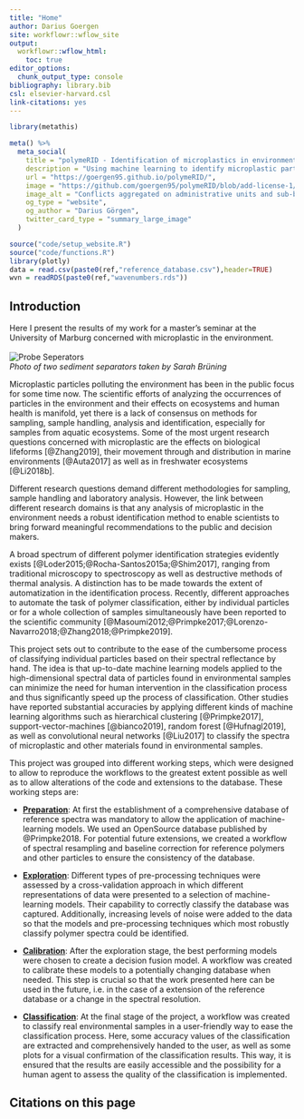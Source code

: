 ```yaml
---
title: "Home"
author: Darius Goergen
site: workflowr::wflow_site
output:
  workflowr::wflow_html:
    toc: true
editor_options:
  chunk_output_type: console
bibliography: library.bib
csl: elsevier-harvard.csl
link-citations: yes
---
```


```r
library(metathis)

meta() %>%
  meta_social(
    title = "polymeRID - Identification of microplastics in environmental samples",
    description = "Using machine learning to identify microplastic particles in environmental samples based on their FTIR-spectra.",
    url = "https://goergen95.github.io/polymeRID/",
    image = "https://github.com/goergen95/polymeRID/blob/add-license-1/docs/assets/images/mean_spectrum_PET.png?raw=true",
    image_alt = "Conflicts aggregated on administrative units and sub-basin watersheds",
    og_type = "website",
    og_author = "Darius Görgen",
    twitter_card_type = "summary_large_image"
  )
```


```r
source("code/setup_website.R")
source("code/functions.R")
library(plotly)
data = read.csv(paste0(ref,"reference_database.csv"),header=TRUE)
wvn = readRDS(paste0(ref,"wavenumbers.rds"))
```



## Introduction  


Here I present the results of my work for a master's seminar at the 
University of Marburg concerned with microplastic in the environment.  
<br>
![Probe Seperators](assets/images/seperators.jpg)<br>
*Photo of two sediment separators taken by Sarah Brüning*

Microplastic particles polluting the environment has been in the public focus
for some time now. The scientific efforts of analyzing the occurrences
of particles in the environment and their effects on ecosystems and human health
is manifold, yet there is a lack of consensus on methods for sampling, sample handling,
analysis and identification, especially for samples from aquatic ecosystems.
Some of the most urgent research questions concerned with microplastic
are the effects on biological lifeforms [@Zhang2019], their movement through and
distribution in marine environments [@Auta2017] as well as in freshwater ecosystems [@Li2018b].

Different research questions demand different methodologies for sampling,
sample handling and laboratory analysis. However, the link between different
research domains is that any analysis of microplastic in the environment needs a 
robust identification method to enable scientists to bring forward 
meaningful recommendations to the public and decision makers.

A broad spectrum of different polymer identification strategies evidently exists
[@Loder2015;@Rocha-Santos2015a;@Shim2017], ranging from traditional microscopy 
to spectroscopy as well as destructive methods of thermal analysis. A distinction
has to be made towards the extent of automatization in the identification
process. Recently, different approaches to automate the task of polymer classification,
either by individual particles or for a whole collection of samples simultaneously
have been reported to the scientific community [@Masoumi2012;@Primpke2017;@Lorenzo-Navarro2018;@Zhang2018;@Primpke2019].

This project sets out to contribute to the ease of the cumbersome process of 
classifying individual particles based on their spectral reflectance by hand.
The idea is that up-to-date machine learning models applied to the 
high-dimensional spectral data of particles found in environmental samples can 
minimize the need for human intervention in the classification process and 
thus significantly speed up the process of classification.
Other studies have reported substantial accuracies by applying different kinds
of machine learning algorithms such as hierarchical clustering [@Primpke2017], 
support-vector-machines [@bianco2019], random forest [@Hufnagl2019], as well as
convolutional neural networks [@Liu2017] to classify the spectra of microplastic
and other materials found in environmental samples.

This project was grouped into different working steps, which were designed 
to allow to reproduce the workflows to the greatest extent possible
as well as to allow alterations of the code and extensions to the database. 
These working steps are:    

* [**Preparation**](preparation.html): At first the establishment of a comprehensive database of reference spectra was mandatory to allow the application of machine-learning models. We used an OpenSource database published by @Primpke2018. For potential future extensions, we created a workflow of spectral resampling and baseline correction for reference polymers and other particles to ensure the consistency of the database.

* [**Exploration**](exploration.html): Different types of pre-processing techniques were assessed by a cross-validation approach in which different representations of data were presented to a selection of machine-learning models. Their capability to correctly classify the database was captured. Additionally, increasing levels of noise were added to the data so that the models and pre-processing techniques which most robustly classify polymer spectra could be identified. 

* [**Calibration**](calibration.html): After the exploration stage, the best performing models were chosen to create a decision fusion model. A workflow was created to calibrate these models to a potentially changing database when needed. This step is crucial so that the work presented here can be used in the future, i.e. in the case of a 
extension of the reference database or a change in the spectral resolution.  

* [**Classification**](classification.html): At the final stage of the project, a workflow was created to classify real environmental samples in a user-friendly way to ease the classification process. Here, some accuracy values of the classification are extracted and comprehensively handed to the user, as well as some plots for a visual confirmation of the classification results. This way, it is ensured that the results are easily accessible and the possibility for a human agent to assess the quality of the classification is implemented.


## Citations on this page

